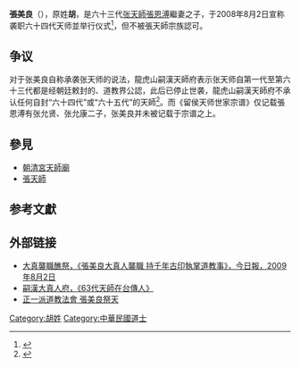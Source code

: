 '''張美良'''（{{bd|？||||}}），原姓'''胡'''，是六十三代[[张天師|张天師]][[張恩溥|張恩溥]]繼妻之子，于2008年8月2日宣称袭职六十四代天师並举行仪式<ref>{{Cite web |url=http://www.todaynews.com.tw/bencandy.php?fid-10-id-1107-page-1.htm |title=張美良大真人襲職 持千年古印執掌道教事 |accessdate=2010-07-30 |archive-date=2014-05-14 |archive-url=https://web.archive.org/web/20140514124110/http://www.todaynews.com.tw/bencandy.php?fid-10-id-1107-page-1.htm |dead-url=no }}</ref>，但不被張天師宗族認可。

==争议==
对于张美良自称承袭张天师的说法，龍虎山嗣漢天師府表示张天师自第一代至第六十三代都是经朝廷敕封的、道教界公認，此后已停止世袭，龍虎山嗣漢天師府不承认任何自封“六十四代”或“六十五代”的天師<ref>{{Cite web |url=http://www.lhsdj.org/html/daoxiedongtai/20090807/87.html |title=龍虎山嗣漢天師府公開啟示 |access-date=2010-08-16 |archive-date=2010-12-27 |archive-url=https://web.archive.org/web/20101227203144/http://www.lhsdj.org/html/daoxiedongtai/20090807/87.html |dead-url=yes }}</ref>。而《留侯天师世家宗谱》仅记载張恩溥有张允贤、张允康二子，张美良并未被记载于宗谱之上。

{{fact|張美良原名'''胡美良'''，是六十三代天師[[張恩溥|張恩溥]]在臺灣時所娶的妻子和前夫所生之子。與[[張恩溥|張恩溥]]毫無血緣關係，依照[[張天師#天師承襲|歷代天師的血脈傳承規矩]]是不可能具有襲職資格的。}}

==參見==
*[[朝清宮天師廟|朝清宮天師廟]]
*[[張天師|張天師]]

==参考文獻==
{{reflist}}

==外部链接==
*[http://www.todaynews.com.tw/bencandy.php?fid-10-id-1107-page-1.htm 大真襲職醮祭，《張美良大真人襲職 持千年古印執掌道教事》，今日報，2009年8月2日]{{Wayback|url=http://www.todaynews.com.tw/bencandy.php?fid-10-id-1107-page-1.htm |date=20140514124110 }}
*[http://www.wt38.com/DZRFindex 嗣漢大真人府，《63代天師在台傳人》]{{Wayback|url=http://www.wt38.com/DZRFindex |date=20100817080719 }}
*[http://paper.wenweipo.com/2012/08/27/AY1208270006.htm 正一派道教法會 張美良祭天 ]{{Wayback|url=http://paper.wenweipo.com/2012/08/27/AY1208270006.htm |date=20160304054821 }}

[[Category:胡姓|Category:胡姓]]
[[Category:中華民國道士|Category:中華民國道士]]